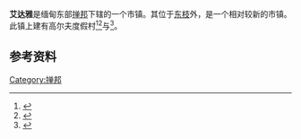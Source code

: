 {{Infobox settlement
|name          =艾达雅
|other_name             =
|native_name            = 
|settlement_type        =镇
|image_skyline          = 
|imagesize              = 
|image_caption          = 
|pushpin_map           = Burma 
|pushpin_label_position =right
|pushpin_map_caption    =位于缅甸的位置
|subdivision_type       = [[世界政區索引|国家]]
|subdivision_name       ={{flag|Burma}}
|subdivision_type1      =[[缅甸行政区划|邦]]
|subdivision_name1      = [[掸邦|掸邦]]
|subdivision_type2      = [[縣_(緬甸)|县]]
|subdivision_name2      = [[東枝縣|東枝縣]]
|subdivision_type3      = [[鎮區_(緬甸)|镇区]]
|subdivision_name3      = {{le|东枝镇区|Taunggyi Township}}
|subdivision_type4      = 
|subdivision_name4      =
|leader_title           = 
|leader_name            =
|established_title      = 
|established_date       = 
|area_total_km2           = 
|population_as_of               = 
|population_footnotes           =
|population_total               =
|population_density_km2         =
|timezone               =  [[缅甸标准时间|缅甸标准时间]]
|utc_offset             = +6.30
|coordinates            = {{coord|20|46|38|N|96|59|56|E|region:MM|display=inline,title}}
|elevation_footnotes    =  
|elevation_m            = 
|elevation_ft           =
|website                = 
|footnotes              = 
}} 
'''艾达雅'''是缅甸东部[[掸邦|掸邦]]{{le|东枝镇区|Taunggyi Township}}下辖的一个市镇。其位于[[东枝|东枝]]外，是一个相对较新的市镇。此镇上建有高尔夫度假村<ref name="Klinkmüller2003">{{cite book|last=Klinkmüller|first=Volker|title=Myanmar.|url=https://books.google.com/books?id=M2WmNIDYE4EC&pg=PA363|accessdate=28 September 2011|date=November 2003|publisher=DuMont Reiseverlag|isbn=978-3-7701-6147-8|page=363}}</ref><ref name="Gensbichler">{{cite book|last=Gensbichler|first=Georg|title=Golf 2008 Southeast Asia|url=https://books.google.com/books?id=2Daek9l4k00C&pg=PA398|accessdate=28 September 2011|publisher=Bangkokbooks|isbn=978-974-8278-44-5|page=398}}</ref>与{{le|理工大学 (东枝)|Technological University, Taunggyi|科技大学}}<ref name="Ṭhāna1993">{{cite book|author=Burma. Cī maṃ kinʻʺ nhaṅʻʹ Bhaṇḍā reʺ Vanʻ krīʺ Ṭhāna|title=Review of the financial, economic and social conditions for ...|url=https://books.google.com/books?id=W9HsAAAAMAAJ|accessdate=28 September 2011|year=1993|publisher=Ministry of Planning and Finance|page=246}}</ref>。

==参考资料==
{{Reflist}}

[[Category:掸邦|Category:掸邦]]